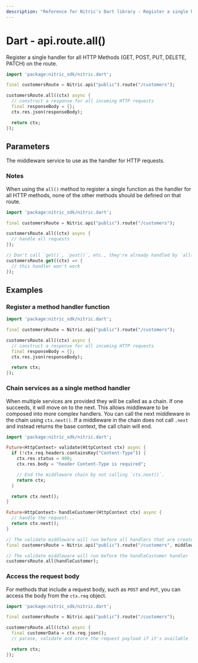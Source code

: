 ```yaml
---
description: "Reference for Nitric's Dart library - Register a single handler for all HTTP Methods (GET, POST, PUT, DELETE, PATCH) on the route."
---
```


# Dart - api.route.all()

Register a single handler for all HTTP Methods (GET, POST, PUT, DELETE, PATCH) on the route.

```dart
import 'package:nitric_sdk/nitric.dart';

final customersRoute = Nitric.api("public").route("/customers");

customersRoute.all((ctx) async {
  // construct a response for all incoming HTTP requests
  final responseBody = {};
  ctx.res.json(responseBody);

  return ctx;
});
```

## Parameters

<Properties>
  <Property name="handler" required type="HttpHandler">
    The middleware service to use as the handler for HTTP requests.
  </Property>
</Properties>

### Notes

When using the `all()` method to register a single function as the handler for all HTTP methods, none of the other methods should be defined on that route.

```dart
import 'package:nitric_sdk/nitric.dart';

final customersRoute = Nitric.api("public").route("/customers");

customersRoute.all((ctx) async {
  // handle all requests
});

// Don't call `get()`, `post()`, etc., they're already handled by `all()`
customersRoute.get((ctx) => {
  // this handler won't work
});
```

## Examples

### Register a method handler function

```dart
import 'package:nitric_sdk/nitric.dart';

final customersRoute = Nitric.api("public").route("/customers");

customersRoute.all((ctx) async {
  // construct a response for all incoming HTTP requests
  final responseBody = {};
  ctx.res.json(responseBody);

  return ctx;
});
```

### Chain services as a single method handler

When multiple services are provided they will be called as a chain. If one succeeds, it will move on to the next. This allows middleware to be composed into more complex handlers. You can call the next middleware in the chain using `ctx.next()`. If a middleware in the chain does not call `.next` and instead returns the base context, the call chain will end.

```dart
import 'package:nitric_sdk/nitric.dart';

Future<HttpContext> validate(HttpContext ctx) async {
  if (!ctx.req.headers.containsKey("Content-Type")) {
    ctx.res.status = 400;
    ctx.res.body = "header Content-Type is required";

    // End the middleware chain by not calling `ctx.next()`.
    return ctx;
  }

  return ctx.next();
}

Future<HttpContext> handleCustomer(HttpContext ctx) async {
  // handle the request...
  return ctx.next();
}

// The validate middleware will run before all handlers that are created using this route
final customersRoute = Nitric.api("public").route("/customers", middlewares: [validate]);

// The validate middleware will run before the handleCustomer handler
customersRoute.all(handleCustomer);
```

### Access the request body

For methods that include a request body, such as `POST` and `PUT`, you can access the body from the `ctx.req` object.

```dart
import 'package:nitric_sdk/nitric.dart';

final customersRoute = Nitric.api("public").route("/customers");

customersRoute.all((ctx) async {
  final customerData = ctx.req.json();
  // parase, validate and store the request payload if it's available

  return ctx;
});
```
